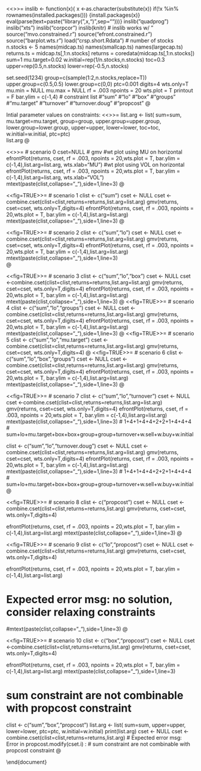
<<>>=
inslib <- function(x){
    x <-as.character(substitute(x))
    if(!x %in% rownames(installed.packages())) 
    {install.packages(x)}
    eval(parse(text=paste("library(",x,")",sep="")))}
inslib("quadprog")
inslib("xts")
inslib("corpcor")
inslib(knitr) # inslib works w/ "
source("mvo.constrained.r")
source("efront.constrained.r")
source("barplot.wts.r")
load("crsp.short.Rdata")
# number of stocks
n.stocks <- 5
names(midcap.ts)
names(smallcap.ts)
names(largecap.ts)
returns.ts = midcap.ts[,1:n.stocks]
returns = coredata(midcap.ts[,1:n.stocks])
sum=1
mu.target=0.02 
w.initial=rep(1/n.stocks,n.stocks) 
toc=0.3
upper=rep(0.5,n.stocks)
lower=rep(-0.5,n.stocks)

set.seed(1234)
group=c(sample(1:2,n.stocks,replace=T))
upper.group=c(0.5,0.5)
lower.group=c(0,0)
ptc=0.001
digits=4
wts.only=T
mu.min = NULL 
mu.max = NULL 
rf = .003
npoints = 20
wts.plot = T 
printout = F
bar.ylim = c(-1,4)
# constraint list
#"sum" 
#"lo"
#"box"
#"groups"
#"mu.target"
#"turnover"
#"turnover.doug"
#"propcost"
@   


Intial parameter values on constraints:
<<>>=
list.arg <- list(
        sum=sum,
        mu.target=mu.target, 
        group=group, 
        upper.group=upper.group,
        lower.group=lower.group, 
        upper=upper, 
        lower=lower, 
        toc=toc, 
        w.initial=w.initial,
        ptc=ptc)    
list.arg
@
\newpage
\section{Null constraint}
<<>>=
# scenario 0
cset=NULL # gmv
#wt plot using MU on horizontal 
efrontPlot(returns, cset, rf = .003, npoints = 20,wts.plot = T,
        bar.ylim = c(-1,4),list.arg=list.arg, wts.xlab="MU")
#wt plot using VOL on horizontal 
efrontPlot(returns, cset, rf = .003, npoints = 20,wts.plot = T,
        bar.ylim = c(-1,4),list.arg=list.arg, wts.xlab="VOL")
mtext(paste(clist,collapse="_"),side=1,line=3)
@

\section{Full investment constraint}
<<fig=TRUE>>=
# scenario 1
clist <- c("sum")
cset <- NULL
cset <-combine.cset(clist=clist,returns=returns,list.arg=list.arg)
gmv(returns, cset=cset, wts.only=T,digits=4)
efrontPlot(returns, cset, rf = .003, npoints = 20,wts.plot = T,
        bar.ylim = c(-1,4),list.arg=list.arg)
mtext(paste(clist,collapse="_"),side=1,line=3)
@

\section{Full investment and long only constraints}
<<fig=TRUE>>=
# scenario 2
clist <- c("sum","lo")
cset <- NULL
cset <-combine.cset(clist=clist,returns=returns,list.arg=list.arg)
gmv(returns, cset=cset, wts.only=T,digits=4)
efrontPlot(returns, cset, rf = .003, npoints = 20,wts.plot = T,
        bar.ylim = c(-1,4),list.arg=list.arg)
mtext(paste(clist,collapse="_"),side=1,line=3)  
@


\section{Full investment, long only and box constraints}
<<fig=TRUE>>=
# scenario 3
clist <- c("sum","lo","box")
cset <- NULL
cset <-combine.cset(clist=clist,returns=returns,list.arg=list.arg)
gmv(returns, cset=cset, wts.only=T,digits=4)
efrontPlot(returns, cset, rf = .003, npoints = 20,wts.plot = T,
        bar.ylim = c(-1,4),list.arg=list.arg)
mtext(paste(clist,collapse="_"),side=1,line=3)
@
\newpage
\section{Full investment, long only and group constraints}
<<fig=TRUE>>=
# scenario 4
clist <- c("sum","lo","groups")
cset <- NULL
cset <-combine.cset(clist=clist,returns=returns,list.arg=list.arg)
gmv(returns, cset=cset, wts.only=T,digits=4)
efrontPlot(returns, cset, rf = .003, npoints = 20,wts.plot = T,
        bar.ylim = c(-1,4),list.arg=list.arg)
mtext(paste(clist,collapse="_"),side=1,line=3)
@
\newpage
\section{Full investment, long only and mean return constraints}
<<fig=TRUE>>=
# scenario 5
clist <- c("sum","lo","mu.target")
cset <-combine.cset(clist=clist,returns=returns,list.arg=list.arg)
gmv(returns, cset=cset, wts.only=T,digits=4)
@
\newpage
\section{Full investment, long only, box and group constraints}
<<fig=TRUE>>=
# scenario 6
clist <- c("sum","lo","box","groups")
cset <- NULL
cset <-combine.cset(clist=clist,returns=returns,list.arg=list.arg)
gmv(returns, cset=cset, wts.only=T,digits=4)
efrontPlot(returns, cset, rf = .003, npoints = 20,wts.plot = T,
        bar.ylim = c(-1,4),list.arg=list.arg)
mtext(paste(clist,collapse="_"),side=1,line=3)
@
\newpage
\section{Full investment, long only and turnover (2 versions) constraints}
<<fig=TRUE>>=
# scenario 7
clist <- c("sum","lo","turnover")
cset <- NULL
cset <-combine.cset(clist=clist,returns=returns,list.arg=list.arg)
gmv(returns, cset=cset, wts.only=T,digits=4)
efrontPlot(returns, cset, rf = .003, npoints = 20,wts.plot = T,
        bar.ylim = c(-1,4),list.arg=list.arg)
mtext(paste(clist,collapse="_"),side=1,line=3)
# 1+4+1+4+4+2+2+1+4+4+4  
# sum+lo+mu.target+box+box+group+group+turnover+w.sell+w.buy+w.initial

clist <- c("sum","lo","turnover.doug")
cset <- NULL
cset <-combine.cset(clist=clist,returns=returns,list.arg=list.arg)
gmv(returns, cset=cset, wts.only=T,digits=4)
efrontPlot(returns, cset, rf = .003, npoints = 20,wts.plot = T,
        bar.ylim = c(-1,4),list.arg=list.arg)
mtext(paste(clist,collapse="_"),side=1,line=3)
# 1+4+1+4+4+2+2+1+4+4+4  
# sum+lo+mu.target+box+box+group+group+turnover+w.sell+w.buy+w.initial
@

\newpage
\section{Propcost constraints}
<<fig=TRUE>>=
# scenario 8 
clist <- c("propcost")
cset <- NULL
cset <-combine.cset(clist=clist,returns=returns,list.arg)
gmv(returns, cset=cset, wts.only=T,digits=4)

efrontPlot(returns, cset, rf = .003, npoints = 20,wts.plot = T,
        bar.ylim = c(-1,4),list.arg=list.arg)
mtext(paste(clist,collapse="_"),side=1,line=3)
@
\newpage
\section{Long only and propcost constraints}
<<fig=TRUE>>=
# scenario 9 
clist <- c("lo","propcost")
cset <- NULL
cset <-combine.cset(clist=clist,returns=returns,list.arg)
gmv(returns, cset=cset, wts.only=T,digits=4)

efrontPlot(returns, cset, rf = .003, npoints = 20,wts.plot = T,
        bar.ylim = c(-1,4),list.arg=list.arg)

# Expected error msg: no solution, consider relaxing constraints
#mtext(paste(clist,collapse="_"),side=1,line=3)
@

\newpage
\section{Box and propcost constraints}
<<fig=TRUE>>=
# scenario 10
clist <- c("box","propcost")
cset <- NULL
cset <-combine.cset(clist=clist,returns=returns,list.arg)
gmv(returns, cset=cset, wts.only=T,digits=4)

efrontPlot(returns, cset, rf = .003, npoints = 20,wts.plot = T,
        bar.ylim = c(-1,4),list.arg=list.arg)
mtext(paste(clist,collapse="_"),side=1,line=3)

# sum constraint are not combinable with propcost constraint
clist <- c("sum","box","propcost")
list.arg <- list( sum=sum,
                  upper=upper,
                  lower=lower,
                  ptc=ptc,
                  w.initial=w.initial)
print(list.arg)
cset <- NULL
cset <-combine.cset(clist=clist,returns=returns,list.arg)
# Expected error msg: Error in propcost.modify(cset.i) : 
# sum constraint are not combinable with propcost constraint
@









\end{document}
